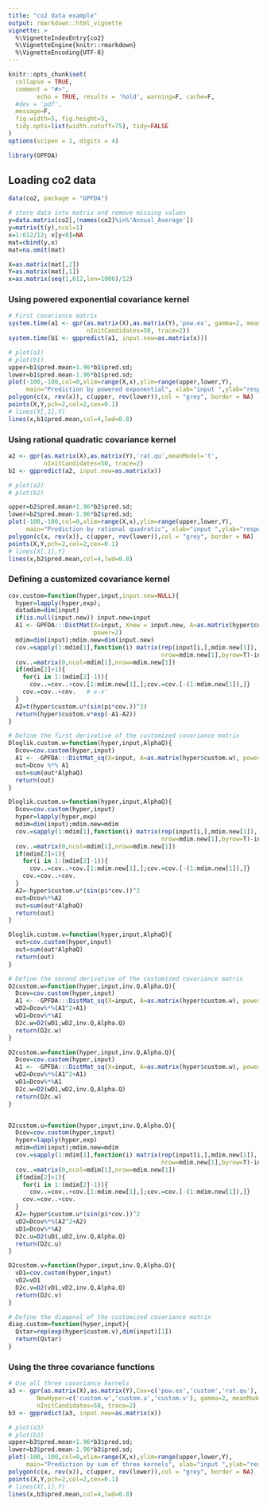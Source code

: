 ```yaml
---
title: "co2 data example"
output: rmarkdown::html_vignette
vignette: >
  %\VignetteIndexEntry{co2}
  %\VignetteEngine{knitr::rmarkdown}
  %\VignetteEncoding{UTF-8}
---
```


```r
knitr::opts_chunk$set(
  collapse = TRUE,
  comment = "#>",
        echo = TRUE, results = 'hold', warning=F, cache=F, 
  #dev = 'pdf', 
  message=F, 
  fig.width=5, fig.height=5,
  tidy.opts=list(width.cutoff=75), tidy=FALSE
)
options(scipen = 1, digits = 4)
```

```r
library(GPFDA)
```

## Loading co2 data
```r
data(co2, package = "GPFDA")
```


```r
# store data into matrix and remove missing values
y=data.matrix(co2[,!names(co2)%in%'Annual_Average'])
y=matrix(t(y),ncol=1)
x=1:612/12; x[y<0]=NA
mat=cbind(y,x)
mat=na.omit(mat)

X=as.matrix(mat[,2])
Y=as.matrix(mat[,1])
x=as.matrix(seq(1,612,len=1000)/12)
```

### Using powered exponential covariance kernel
```r
# First covariance matrix
system.time(a1 <- gpr(as.matrix(X),as.matrix(Y),'pow.ex', gamma=2, meanModel='t',
                      nInitCandidates=50, trace=2))
system.time(b1 <- gppredict(a1, input.new=as.matrix(x)))
```


```r
# plot(a1)
# plot(b1)
upper=b1$pred.mean+1.96*b1$pred.sd;
lower=b1$pred.mean-1.96*b1$pred.sd;
plot(-100,-100,col=0,xlim=range(X,x),ylim=range(upper,lower,Y),
     main="Prediction by powered exponential", xlab="input ",ylab="response")
polygon(c(x, rev(x)), c(upper, rev(lower)),col = "grey", border = NA)
points(X,Y,pch=2,col=2,cex=0.1)
# lines(X[,1],Y)
lines(x,b1$pred.mean,col=4,lwd=0.8)
```


### Using rational quadratic covariance kernel

```r
a2 <- gpr(as.matrix(X),as.matrix(Y),'rat.qu',meanModel='t',
          nInitCandidates=50, trace=2)
b2 <- gppredict(a2, input.new=as.matrix(x))
```


```r
# plot(a2)
# plot(b2)

upper=b2$pred.mean+1.96*b2$pred.sd;
lower=b2$pred.mean-1.96*b2$pred.sd;
plot(-100,-100,col=0,xlim=range(X,x),ylim=range(upper,lower,Y),
     main="Prediction by rational quadratic", xlab="input ",ylab="response")
polygon(c(x, rev(x)), c(upper, rev(lower)),col = "grey", border = NA)
points(X,Y,pch=2,col=2,cex=0.1)
# lines(X[,1],Y)
lines(x,b2$pred.mean,col=4,lwd=0.8)
```


### Defining a customized covariance kernel

```r
cov.custom=function(hyper,input,input.new=NULL){
  hyper=lapply(hyper,exp);
  datadim=dim(input)
  if(is.null(input.new)) input.new=input
  A1 <- GPFDA:::DistMat(X=input, Xnew = input.new, A=as.matrix(hyper$custom.w), 
                        power=2)
  mdim=dim(input);mdim.new=dim(input.new)
  cov.=sapply(1:mdim[1],function(i) matrix(rep(input[i,],mdim.new[1]),
                                           nrow=mdim.new[1],byrow=T)-input.new)
  cov..=matrix(0,ncol=mdim[1],nrow=mdim.new[1])
  if(mdim[2]>1){
    for(i in 1:(mdim[2]-1)){
      cov..=cov..+cov.[1:mdim.new[1],];cov.=cov.[-(1:mdim.new[1]),]}
    cov.=cov..+cov.   # x-x'
  }
  A2=t(hyper$custom.u*(sin(pi*cov.))^2)
  return(hyper$custom.v*exp(-A1-A2))
}

# Define the first derivative of the customized covariance matrix 
Dloglik.custom.w=function(hyper,input,AlphaQ){
  Dcov=cov.custom(hyper,input)
  A1 <- -GPFDA:::DistMat_sq(X=input, A=as.matrix(hyper$custom.w), power=2)
  out=Dcov %*% A1
  out=sum(out*AlphaQ)
  return(out)
}

Dloglik.custom.u=function(hyper,input,AlphaQ){
  Dcov=cov.custom(hyper,input)
  hyper=lapply(hyper,exp)
  mdim=dim(input);mdim.new=mdim
  cov.=sapply(1:mdim[1],function(i) matrix(rep(input[i,],mdim.new[1]),
                                           nrow=mdim.new[1],byrow=T)-input)
  cov..=matrix(0,ncol=mdim[1],nrow=mdim.new[1])
  if(mdim[2]>1){
    for(i in 1:(mdim[2]-1)){
      cov..=cov..+cov.[1:mdim.new[1],];cov.=cov.[-(1:mdim.new[1]),]}
    cov.=cov..+cov.
  }
  A2=-hyper$custom.u*(sin(pi*cov.))^2 
  out=Dcov%*%A2
  out=sum(out*AlphaQ)
  return(out)
}

Dloglik.custom.v=function(hyper,input,AlphaQ){
  out=cov.custom(hyper,input)
  out=sum(out*AlphaQ)
  return(out)
}

# Define the second derivative of the customized covariance matrix 
D2custom.w=function(hyper,input,inv.Q,Alpha.Q){
  Dcov=cov.custom(hyper,input)
  A1 <- -GPFDA:::DistMat_sq(X=input, A=as.matrix(hyper$custom.w), power=2)
  wD2=Dcov%*%(A1^2+A1)
  wD1=Dcov%*%A1
  D2c.w=D2(wD1,wD2,inv.Q,Alpha.Q)
  return(D2c.w)
}

D2custom.w=function(hyper,input,inv.Q,Alpha.Q){
  Dcov=cov.custom(hyper,input)
  A1 <- -GPFDA:::DistMat_sq(X=input, A=as.matrix(hyper$custom.w), power=2)
  wD2=Dcov%*%(A1^2+A1)
  wD1=Dcov%*%A1
  D2c.w=D2(wD1,wD2,inv.Q,Alpha.Q)
  return(D2c.w)
}


D2custom.u=function(hyper,input,inv.Q,Alpha.Q){
  Dcov=cov.custom(hyper,input)
  hyper=lapply(hyper,exp)
  mdim=dim(input);mdim.new=mdim
  cov.=sapply(1:mdim[1],function(i) matrix(rep(input[i,],mdim.new[1]),
                                           nrow=mdim.new[1],byrow=T)-input)
  cov..=matrix(0,ncol=mdim[1],nrow=mdim.new[1])
  if(mdim[2]>1){
    for(i in 1:(mdim[2]-1)){
      cov..=cov..+cov.[1:mdim.new[1],];cov.=cov.[-(1:mdim.new[1]),]}
    cov.=cov..+cov.
  }
  A2=-hyper$custom.u*(sin(pi*cov.))^2  
  uD2=Dcov%*%(A2^2+A2)
  uD1=Dcov%*%A2
  D2c.u=D2(uD1,uD2,inv.Q,Alpha.Q)
  return(D2c.u)
}

D2custom.v=function(hyper,input,inv.Q,Alpha.Q){
  vD1=cov.custom(hyper,input)
  vD2=vD1
  D2c.v=D2(vD1,vD2,inv.Q,Alpha.Q)
  return(D2c.v)
}

# Define the diagonal of the customized covariance matrix 
diag.custom=function(hyper,input){
  Qstar=rep(exp(hyper$custom.v),dim(input)[1])
  return(Qstar)
}
```

### Using the three covariance functions 
```r
# Use all three covariance kernels
a3 <- gpr(as.matrix(X),as.matrix(Y),Cov=c('pow.ex','custom','rat.qu'),
		NewHyper=c('custom.w','custom.u','custom.v'), gamma=2, meanModel='t',
		nInitCandidates=50, trace=2)
b3 <- gppredict(a3, input.new=as.matrix(x))
```


```r
# plot(a3)    
# plot(b3)
upper=b3$pred.mean+1.96*b3$pred.sd;
lower=b3$pred.mean-1.96*b3$pred.sd;
plot(-100,-100,col=0,xlim=range(X,x),ylim=range(upper,lower,Y),
     main="Prediction by sum of three kernels", xlab="input ",ylab="response")
polygon(c(x, rev(x)), c(upper, rev(lower)),col = "grey", border = NA)
points(X,Y,pch=2,col=2,cex=0.1)
# lines(X[,1],Y)
lines(x,b3$pred.mean,col=4,lwd=0.8)
```

